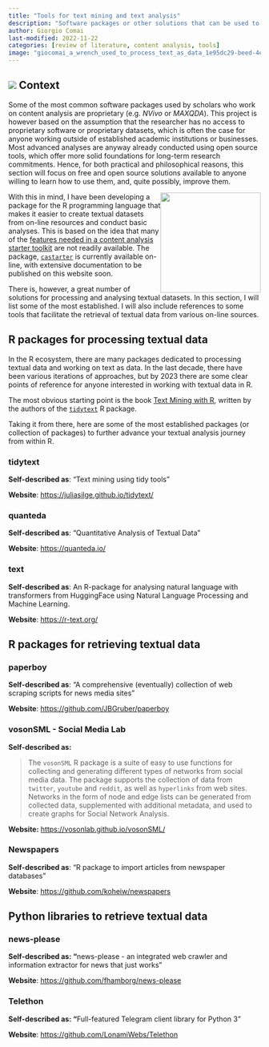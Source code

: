 ```yaml
---
title: "Tools for text mining and text analysis"
description: "Software packages or other solutions that can be used to facilitate retrieving, analysing, and processing textual data."
author: Giorgio Comai
last-modified: 2022-11-22
categories: [review of literature, content analysis, tools]
image: "giocomai_a_wrench_used_to_process_text_as_data_1e95dc29-beed-4e2f-be9f-595aeaed9da7.webp"
---
```


## ![](giocomai_a_wrench_used_to_process_text_as_data_1e95dc29-beed-4e2f-be9f-595aeaed9da7.webp) Context {#top-left-img}

Some of the most common software packages used by scholars who work on content analysis are proprietary (e.g. *NVivo* or *MAXQDA*). This project is however based on the assumption that the researcher has no access to proprietary software or proprietary datasets, which is often the case for anyone working outside of established academic institutions or businesses. Most advanced analyses are anyway already conducted using open source tools, which offer more solid foundations for long-term research commitments. Hence, for both practical and philosophical reasons, this section will focus on free and open source solutions available to anyone willing to learn how to use them, and, quite possibly, improve them.

[![](/img/castarter_logo.webp){style="float: right;" width="200"}](https://castarter.tadadit.xyz/)With this in mind, I have been developing a package for the R programming language that makes it easier to create textual datasets from on-line resources and conduct basic analyses. This is based on the idea that many of the [features needed in a content analysis starter toolkit](./../posts/2022-10-content-analysis-toolkit-for-starters) are not readily available. The package, [`castarter`](https://github.com/giocomai/castarter) is currently available on-line, with extensive documentation to be published on this website soon.

There is, however, a great number of solutions for processing and analysing textual datasets. In this section, I will list some of the most established. I will also include references to some tools that facilitate the retrieval of textual data from various on-line sources.

## R packages for processing textual data

In the R ecosystem, there are many packages dedicated to processing textual data and working on text as data. In the last decade, there have been various iterations of approaches, but by 2023 there are some clear points of reference for anyone interested in working with textual data in R.

The most obvious starting point is the book [Text Mining with R](https://www.tidytextmining.com/), written by the authors of the [`tidytext`](https://juliasilge.github.io/tidytext/) R package.

Taking it from there, here are some of the most established packages (or collection of packages) to further advance your textual analysis journey from within R.

### tidytext

**Self-described as**: "Text mining using tidy tools"

**Website**: <https://juliasilge.github.io/tidytext/>

### quanteda

**Self-described as**: "Quantitative Analysis of Textual Data"

**Website**: <https://quanteda.io/>

### text

**Self-described as**: An R-package for analysing natural language with transformers from HuggingFace using Natural Language Processing and Machine Learning.

**Website**: <https://r-text.org/>

## R packages for retrieving textual data

### paperboy

**Self-described as**: "A comprehensive (eventually) collection of web scraping scripts for news media sites"

**Website**: <https://github.com/JBGruber/paperboy>

### vosonSML - Social Media Lab

**Self-described as:**

> The `vosonSML` R package is a suite of easy to use functions for collecting and generating different types of networks from social media data. The package supports the collection of data from `twitter`, `youtube` and `reddit`, as well as `hyperlinks` from web sites. Networks in the form of node and edge lists can be generated from collected data, supplemented with additional metadata, and used to create graphs for Social Network Analysis.

**Website:** [https://vosonlab.github.io/vosonSML/](https://vosonlab.github.io/vosonSML/https://vosonlab.github.io/vosonSML/)

### Newspapers

**Self-described as**: "R package to import articles from newspaper databases"

**Website**: <https://github.com/koheiw/newspapers>

## Python libraries to retrieve textual data

### news-please

**Self-described as: "**news-please - an integrated web crawler and information extractor for news that just works"

**Website**: <https://github.com/fhamborg/news-please>

### Telethon

**Self-described as: "**Full-featured Telegram client library for Python 3"

**Website**: <https://github.com/LonamiWebs/Telethon>
